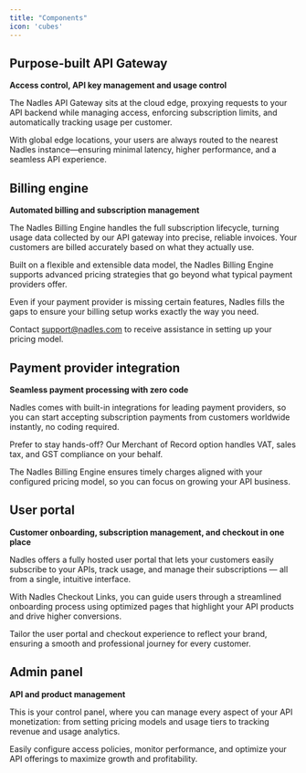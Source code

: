 ```yaml
---
title: "Components"
icon: 'cubes'
---
```


## Purpose-built API Gateway

**Access control, API key management and usage control**

The Nadles API Gateway sits at the cloud edge, proxying requests to your API backend while managing access, enforcing subscription limits, and automatically tracking usage per customer.

With global edge locations, your users are always routed to the nearest Nadles instance—ensuring minimal latency, higher performance, and a seamless API experience.

## Billing engine

**Automated billing and subscription management**

The Nadles Billing Engine handles the full subscription lifecycle, turning usage data collected by our API gateway into precise, reliable invoices. Your customers are billed accurately based on what they actually use.

Built on a flexible and extensible data model, the Nadles Billing Engine supports advanced pricing strategies that go beyond what typical payment providers offer.

Even if your payment provider is missing certain features, Nadles fills the gaps to ensure your billing setup works exactly the way you need.

<Note>Contact [support@nadles.com](mailto:support@nadles.com) to receive assistance in setting up your pricing model.</Note>

## Payment provider integration

**Seamless payment processing with zero code**

Nadles comes with built-in integrations for leading payment providers, so you can start accepting subscription payments from customers worldwide instantly, no coding required.

Prefer to stay hands-off? Our Merchant of Record option handles VAT, sales tax, and GST compliance on your behalf.

The Nadles Billing Engine ensures timely charges aligned with your configured pricing model, so you can focus on growing your API business.

## User portal

**Customer onboarding, subscription management, and checkout in one place**

Nadles offers a fully hosted user portal that lets your customers easily subscribe to your APIs, track usage, and manage their subscriptions — all from a single, intuitive interface.

With Nadles Checkout Links, you can guide users through a streamlined onboarding process using optimized pages that highlight your API products and drive higher conversions.

Tailor the user portal and checkout experience to reflect your brand, ensuring a smooth and professional journey for every customer.


## Admin panel

**API and product management**

This is your control panel, where you can manage every aspect of your API monetization: from setting pricing models and usage tiers to tracking revenue and usage analytics.

Easily configure access policies, monitor performance, and optimize your API offerings to maximize growth and profitability.
